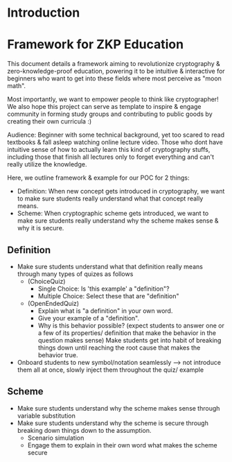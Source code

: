 # Introduction

# Framework for ZKP Education

This document details a framework aiming to revolutionize cryptography & zero-knowledge-proof education, powering it to be intuitive & interactive for beginners who want to get into these fields where most perceive as "moon math". 

Most importantly, we want to empower people to think like cryptographer! We also hope this project can serve as template to inspire & engage community in forming study groups and contributing to public goods by creating their own curricula :)


Audience: Beginner with some technical background, yet too scared to read textbooks & fall asleep watching online lecture video. Those who dont have intuitive sense of how to actually learn this kind of cryptography stuffs, including those that finish all lectures only to forget everything and can't really utilize the knowledge.

Here, we outline framework & example for our POC for 2 things:

- Definition: When new concept gets introduced in cryptography, we want to make sure students really understand what that concept really means.
- Scheme: When cryptographic scheme gets introduced, we want to make sure students really understand why the scheme makes sense & why it is secure.

## Definition

- Make sure students understand what that definition really means through many types of quizes as follows
  - (ChoiceQuiz) 
    - Single Choice: Is 'this example' a "definition"?
    - Multiple Choice: Select these that are "definition"
  - (OpenEndedQuiz) 
    - Explain what is "a definition" in your own word.
    - Give your example of a "definition".
    - Why is this behavior possible? (expect students to answer one or a few of its properties/ definition that make the behavior in the question makes sense)
    Make students get into habit of breaking things down until reaching the root cause that makes the behavior true.
- Onboard students to new symbol/notation seamlessly --> not introduce them all at once, slowly inject them throughout the quiz/ example

## Scheme

- Make sure students understand why the scheme makes sense through variable substitution
- Make sure students understand why the scheme is secure through breaking down things down to the assumption.
  - Scenario simulation
  - Engage them to explain in their own word what makes the scheme secure
